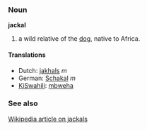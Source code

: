 === Noun ===
'''jackal'''

#a wild relative of the [[dog]], native to Africa.

==== Translations ====
*Dutch: [[jakhals]] ''m''
*German: [[Schakal]] ''m''
*[[KiSwahili]]: [[mbweha]]

===See also===
[[w:jackal|Wikipedia article on jackals]]